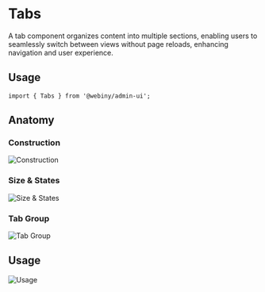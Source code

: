 

<Meta of={Tabs} />

# Tabs

A tab component organizes content into multiple sections, enabling users to seamlessly switch between views without page reloads, enhancing navigation and user experience.

<Canvas of={Tabs.Default} />

## Usage

```
import { Tabs } from '@webiny/admin-ui';
```

## Anatomy

### Construction
<img src="/images/storybook/tabs/construction.png" alt="Construction"/>

### Size & States
<img src="/images/storybook/tabs/size-and-states.png" alt="Size & States"/>

### Tab Group
<img src="/images/storybook/tabs/tab-group.png" alt="Tab Group"/>

## Usage
<img src="/images/storybook/tabs/usage.png" alt="Usage"/>
